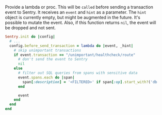 <ConfigKey name="before-send-transaction">

Provide a lambda or proc. This will be `called` before sending a transaction event to Sentry. It receives an `event` and `hint` as a parameter. The `hint` object is currently empty, but might be augmented in the future. It's possible to mutate the event. Also, if this function returns `nil`, the event will be dropped and not sent.

```ruby
Sentry.init do |config|
  # ...
  config.before_send_transaction = lambda do |event, _hint|
    # skip unimportant transactions
    if event.transaction == "/unimportant/healthcheck/route"
      # don't send the event to Sentry
      nil
    else
      # filter out SQL queries from spans with sensitive data
      event.spans.each do |span|
        span[:description] = '<FILTERED>' if span[:op].start_with?('db')
      end

      event
    end
  end
end
```

</ConfigKey>
